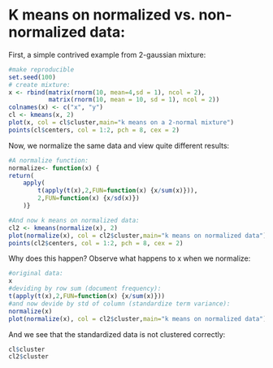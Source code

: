 K means on normalized vs. non-normalized data:
================================================

First, a simple contrived example from 2-gaussian mixture:
```r
#make reproducible
set.seed(100)
# create mixture:
x <- rbind(matrix(rnorm(10, mean=4,sd = 1), ncol = 2),
           matrix(rnorm(10, mean = 10, sd = 1), ncol = 2))
colnames(x) <- c("x", "y")
cl <- kmeans(x, 2)
plot(x, col = cl$cluster,main="k means on a 2-normal mixture")
points(cl$centers, col = 1:2, pch = 8, cex = 2)
```

Now, we normalize the same data and view quite different results:
```r
#A normalize function:
normalize<- function(x) {
return(  
	apply(
		t(apply(t(x),2,FUN=function(x) {x/sum(x)})),
		2,FUN=function(x) {x/sd(x)})
	)}

#And now k means on normalized data:
cl2 <- kmeans(normalize(x), 2)
plot(normalize(x), col = cl2$cluster,main="k means on normalized data")
points(cl2$centers, col = 1:2, pch = 8, cex = 2)
```

Why does this happen? Observe what happens to x when we normalize:

```r
#original data:
x
#deviding by row sum (document frequency):
t(apply(t(x),2,FUN=function(x) {x/sum(x)}))
#and now devide by std of column (standardize term variance):
normalize(x)
plot(normalize(x), col = cl2$cluster,main="k means on normalized data")
```
And we see that the standardized data is not clustered correctly:
```r
cl$cluster
cl2$cluster
```



